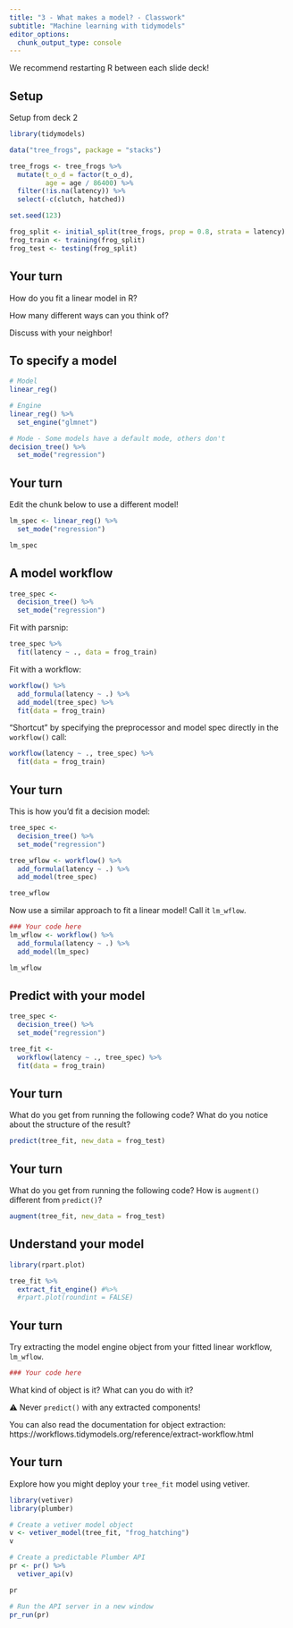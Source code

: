 ```yaml
---
title: "3 - What makes a model? - Classwork"
subtitle: "Machine learning with tidymodels"
editor_options: 
  chunk_output_type: console
---
```


We recommend restarting R between each slide deck!

## Setup

Setup from deck 2

```r
library(tidymodels)

data("tree_frogs", package = "stacks")

tree_frogs <- tree_frogs %>%
  mutate(t_o_d = factor(t_o_d),
         age = age / 86400) %>%
  filter(!is.na(latency)) %>%
  select(-c(clutch, hatched))

set.seed(123)

frog_split <- initial_split(tree_frogs, prop = 0.8, strata = latency)
frog_train <- training(frog_split)
frog_test <- testing(frog_split)
```

## Your turn

How do you fit a linear model in R?

How many different ways can you think of?

Discuss with your neighbor!

## To specify a model

```r
# Model
linear_reg()

# Engine
linear_reg() %>%
  set_engine("glmnet")

# Mode - Some models have a default mode, others don't
decision_tree() %>% 
  set_mode("regression")
```

## Your turn

Edit the chunk below to use a different model!

```r
lm_spec <- linear_reg() %>% 
  set_mode("regression")

lm_spec
```

## A model workflow

```r
tree_spec <-
  decision_tree() %>% 
  set_mode("regression")
```

Fit with parsnip:

```r
tree_spec %>% 
  fit(latency ~ ., data = frog_train) 
```

Fit with a workflow:

```r
workflow() %>%
  add_formula(latency ~ .) %>%
  add_model(tree_spec) %>%
  fit(data = frog_train) 
```

"Shortcut" by specifying the preprocessor and model spec directly in the `workflow()` call:

```r
workflow(latency ~ ., tree_spec) %>% 
  fit(data = frog_train) 
```

## Your turn

This is how you'd fit a decision model:

```r
tree_spec <-
  decision_tree() %>% 
  set_mode("regression")

tree_wflow <- workflow() %>%
  add_formula(latency ~ .) %>%
  add_model(tree_spec)

tree_wflow
```

Now use a similar approach to fit a linear model! Call it `lm_wflow`.

```r
### Your code here
lm_wflow <- workflow() %>%
  add_formula(latency ~ .) %>%
  add_model(lm_spec)

lm_wflow
```

## Predict with your model

```r
tree_spec <-
  decision_tree() %>% 
  set_mode("regression")

tree_fit <-
  workflow(latency ~ ., tree_spec) %>% 
  fit(data = frog_train) 
```

## Your turn

What do you get from running the following code? What do you notice about the structure of the result?

```r
predict(tree_fit, new_data = frog_test)
```

## Your turn

What do you get from running the following code? How is `augment()` different from `predict()`?

```r
augment(tree_fit, new_data = frog_test)
```

## Understand your model

```r
library(rpart.plot)

tree_fit %>%
  extract_fit_engine() #%>%
  #rpart.plot(roundint = FALSE)
```

## Your turn

Try extracting the model engine object from your fitted linear workflow, `lm_wflow`.

```r
### Your code here

```

What kind of object is it? What can you do with it?

⚠️ Never `predict()` with any extracted components!

You can also read the documentation for object extraction:
https://workflows.tidymodels.org/reference/extract-workflow.html

## Your turn

Explore how you might deploy your `tree_fit` model using vetiver.

```r
library(vetiver)
library(plumber)

# Create a vetiver model object
v <- vetiver_model(tree_fit, "frog_hatching")
v
```

```r
# Create a predictable Plumber API
pr <- pr() %>%
  vetiver_api(v)

pr
```

```r
# Run the API server in a new window
pr_run(pr)
```
